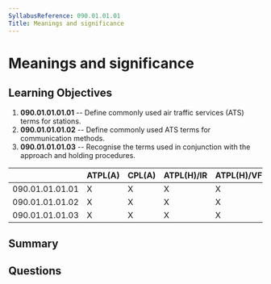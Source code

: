```yaml
---
SyllabusReference: 090.01.01.01
Title: Meanings and significance
---
```


# Meanings and significance

## Learning Objectives

1.  **090.01.01.01.01** -- Define commonly used air traffic services (ATS) terms
    for stations.
2.  **090.01.01.01.02** -- Define commonly used ATS terms for communication
    methods.
3.  **090.01.01.01.03** -- Recognise the terms used in conjunction with the
    approach and holding procedures.

|                 | ATPL(A) | CPL(A) | ATPL(H)/IR | ATPL(H)/VFR | CPL(H) | IR | CBIR(A) |
| --------------- | ------- | ------ | ---------- | ----------- | ------ | -- | ------- |
| 090.01.01.01.01 | X       | X      | X          | X           | X      | X  | X       |
| 090.01.01.01.02 | X       | X      | X          | X           | X      | X  | X       |
| 090.01.01.01.03 | X       | X      | X          | X           | X      | X  | X       |

## Summary

## Questions
